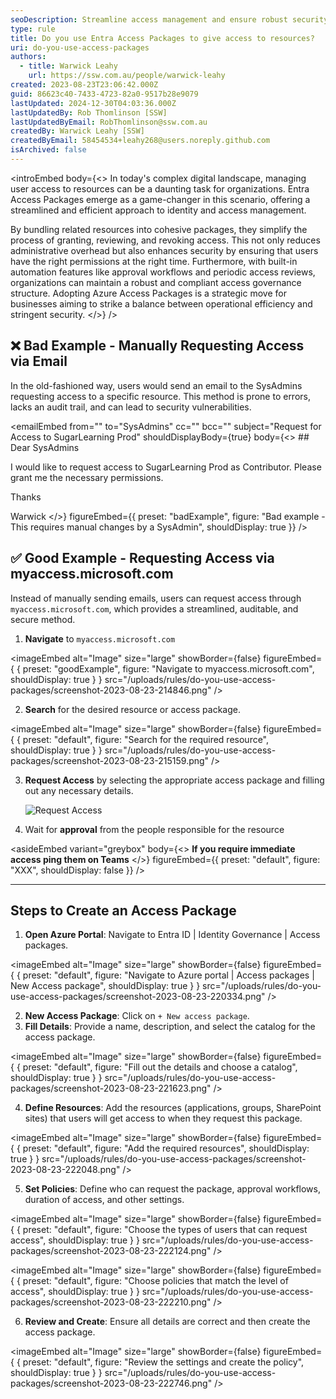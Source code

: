 ```yaml
---
seoDescription: Streamline access management and ensure robust security with Entra Access Packages.
type: rule
title: Do you use Entra Access Packages to give access to resources?
uri: do-you-use-access-packages
authors:
  - title: Warwick Leahy
    url: https://ssw.com.au/people/warwick-leahy
created: 2023-08-23T23:06:42.000Z
guid: 86623c40-7433-4723-82a0-9517b28e9079
lastUpdated: 2024-12-30T04:03:36.000Z
lastUpdatedBy: Rob Thomlinson [SSW]
lastUpdatedByEmail: RobThomlinson@ssw.com.au
createdBy: Warwick Leahy [SSW]
createdByEmail: 58454534+leahy268@users.noreply.github.com
isArchived: false
---
```


<introEmbed
  body={<>
In today's complex digital landscape, managing user access to resources can be a daunting task for organizations. Entra Access Packages emerge as a game-changer in this scenario, offering a streamlined and efficient approach to identity and access management.

By bundling related resources into cohesive packages, they simplify the process of granting, reviewing, and revoking access. This not only reduces administrative overhead but also enhances security by ensuring that users have the right permissions at the right time. Furthermore, with built-in automation features like approval workflows and periodic access reviews, organizations can maintain a robust and compliant access governance structure. Adopting Azure Access Packages is a strategic move for businesses aiming to strike a balance between operational efficiency and stringent security.
  </>}
/>
## ❌ Bad Example - Manually Requesting Access via Email

In the old-fashioned way, users would send an email to the SysAdmins requesting access to a specific resource. This method is prone to errors, lacks an audit trail, and can lead to security vulnerabilities.

<emailEmbed
  from=""
  to="SysAdmins"
  cc=""
  bcc=""
  subject="Request for Access to SugarLearning Prod"
  shouldDisplayBody={true}
  body={<>
    ## Dear SysAdmins

I would like to request access to SugarLearning Prod as Contributor. Please grant me the necessary permissions.

Thanks

Warwick
  </>}
  figureEmbed={{
    preset: "badExample",
    figure: "Bad example - This requires manual changes by a SysAdmin",
    shouldDisplay: true
  }}
/>

## ✅ Good Example - Requesting Access via myaccess.microsoft.com

Instead of manually sending emails, users can request access through `myaccess.microsoft.com`, which provides a streamlined, auditable, and secure method.

1. **Navigate** to `myaccess.microsoft.com`

<imageEmbed
  alt="Image"
  size="large"
  showBorder={false}
  figureEmbed={ {
    preset: "goodExample",
    figure: "Navigate to myaccess.microsoft.com",
    shouldDisplay: true
  } }
  src="/uploads/rules/do-you-use-access-packages/screenshot-2023-08-23-214846.png"
/>


2. **Search** for the desired resource or access package.

   
<imageEmbed
  alt="Image"
  size="large"
  showBorder={false}
  figureEmbed={ {
    preset: "default",
    figure: "Search for the required resource",
    shouldDisplay: true
  } }
  src="/uploads/rules/do-you-use-access-packages/screenshot-2023-08-23-215159.png"
/>


3. **Request Access** by selecting the appropriate access package and filling out any necessary details.

   ![Request Access](/uploads/rules/do-you-use-access-packages/screenshot-2023-08-23-215532.png)

4. Wait for **approval** from the people responsible for the resource


<asideEmbed
  variant="greybox"
  body={<>
    **If you require immediate access ping them on Teams**
  </>}
  figureEmbed={{
    preset: "default",
    figure: "XXX",
    shouldDisplay: false
  }}
/>


---

## Steps to Create an Access Package

1. **Open Azure Portal**: Navigate to Entra ID | Identity Governance | Access packages.

   
<imageEmbed
  alt="Image"
  size="large"
  showBorder={false}
  figureEmbed={ {
    preset: "default",
    figure: "Navigate to Azure portal | Access packages | New Access package",
    shouldDisplay: true
  } }
  src="/uploads/rules/do-you-use-access-packages/screenshot-2023-08-23-220334.png"
/>


2. **New Access Package**: Click on `+ New access package`.
3. **Fill Details**: Provide a name, description, and select the catalog for the access package.

   
<imageEmbed
  alt="Image"
  size="large"
  showBorder={false}
  figureEmbed={ {
    preset: "default",
    figure: "Fill out the details and choose a catalog",
    shouldDisplay: true
  } }
  src="/uploads/rules/do-you-use-access-packages/screenshot-2023-08-23-221623.png"
/>


4. **Define Resources**: Add the resources (applications, groups, SharePoint sites) that users will get access to when they request this package.

   
<imageEmbed
  alt="Image"
  size="large"
  showBorder={false}
  figureEmbed={ {
    preset: "default",
    figure: "Add the required resources",
    shouldDisplay: true
  } }
  src="/uploads/rules/do-you-use-access-packages/screenshot-2023-08-23-222048.png"
/>


5. **Set Policies**: Define who can request the package, approval workflows, duration of access, and other settings.

   
<imageEmbed
  alt="Image"
  size="large"
  showBorder={false}
  figureEmbed={ {
    preset: "default",
    figure: "Choose the types of users that can request access",
    shouldDisplay: true
  } }
  src="/uploads/rules/do-you-use-access-packages/screenshot-2023-08-23-222124.png"
/>


   
<imageEmbed
  alt="Image"
  size="large"
  showBorder={false}
  figureEmbed={ {
    preset: "default",
    figure: "Choose policies that match the level of access",
    shouldDisplay: true
  } }
  src="/uploads/rules/do-you-use-access-packages/screenshot-2023-08-23-222210.png"
/>


6. **Review and Create**: Ensure all details are correct and then create the access package.

   
<imageEmbed
  alt="Image"
  size="large"
  showBorder={false}
  figureEmbed={ {
    preset: "default",
    figure: "Review the settings and create the policy",
    shouldDisplay: true
  } }
  src="/uploads/rules/do-you-use-access-packages/screenshot-2023-08-23-222746.png"
/>

